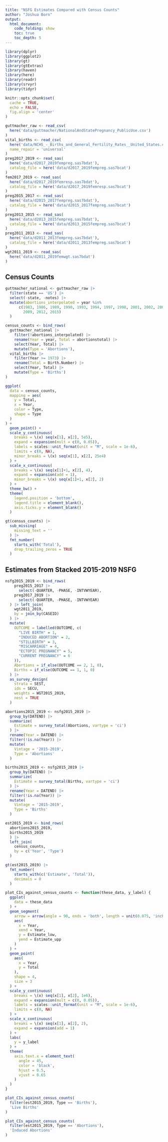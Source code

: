 ```yaml
---
title: "NSFG Estimates Compared with Census Counts"
author: "Joshua Born"
output:
  html_document:
    code_folding: show
    toc: true
    toc_depth: 5
---
```


```r
library(dplyr)
library(ggplot2)
library(gt)
library(gtExtras)
library(haven)
library(here)
library(readr)
library(srvyr)
library(tidyr)

knitr::opts_chunk$set(
  cache = TRUE,
  echo = FALSE,
  fig.align = 'center'
)
```

```r
guttmacher_raw <- read_csv(
  here('data/guttmacher/NationalAndStatePregnancy_PublicUse.csv')
)
vital_births <- read_csv(
  here('data/NCHS_-_Births_and_General_Fertility_Rates__United_States.csv'),
  name_repair = 'universal'
)
preg2017_2019 <- read_sas(
  here('data/d2017_2019fempreg.sas7bdat'),
  catalog_file = here('data/d2017_2019fempreg.sas7bcat')
)
fem2017_2019 <- read_sas(
  here('data/d2017_2019femresp.sas7bdat'),
  catalog_file = here('data/d2017_2019femresp.sas7bcat')
)
preg2015_2017 <- read_sas(
  here('data/d2015_2017fempreg.sas7bdat'),
  catalog_file = here('data/d2015_2017fempreg.sas7bcat')
)
preg2013_2015 <- read_sas(
  here('data/d2013_2015fempreg.sas7bdat'),
  catalog_file = here('data/d2013_2015fempreg.sas7bcat')
)
preg2011_2013 <- read_sas(
  here('data/d2011_2013fempreg.sas7bdat'),
  catalog_file = here('data/d2011_2013fempreg.sas7bcat')
)
wgt2011_2019 <- read_sas(
  here('data/d2011_2019femwgt.sas7bdat')
)
```


## Census Counts

```r
guttmacher_national <- guttmacher_raw |> 
  filter(state == 'US') |>
  select(-state, -notes) |>
  mutate(abortions_interpolated = year %in%
      c(1983, 1986, 1989, 1990, 1993, 1994, 1997, 1998, 2001, 2002, 2003, 2006,
        2009, 2012, 2015)
  )

census_counts <- bind_rows(
  guttmacher_national |>
    filter(!abortions_interpolated) |> 
    rename(Year = year, Total = abortionstotal) |>
    select(Year, Total) |>
    mutate(Type = 'Abortions'),
  vital_births |> 
    filter(Year >= 1973) |>
    rename(Total = Birth.Number) |>
    select(Year, Total) |>
    mutate(Type = 'Births')
)
```

```r
ggplot(
  data = census_counts,
  mapping = aes(
    y = Total,
    x = Year,
    color = Type,
    shape = Type
  )
) +
  geom_point() +
  scale_y_continuous(
    breaks = \(x) seq(x[1], x[2], 5e5),
    expand = expansion(mult = c(0, 0.05)),
    labels = scales::unit_format(unit = "M", scale = 1e-6),
    limits = c(0, NA),
    minor_breaks = \(x) seq(x[1], x[2], 25e4)
  ) +
  scale_x_continuous(
    breaks = \(x) seq(x[1]+1, x[2], 4),
    expand = expansion(add = 1),
    minor_breaks = \(x) seq(x[1]+1, x[2], 2)
  ) + 
  theme_bw() +
  theme(
    legend.position = 'bottom',
    legend.title = element_blank(),
    axis.ticks.y = element_blank()
  )
```

```r
gt(census_counts) |>
  sub_missing(
    missing_text = ''
  ) |> 
  fmt_number(
    starts_with('Total'),
    drop_trailing_zeros = TRUE
  )
```


## Estimates from Stacked 2015-2019 NSFG

```r
nsfg2015_2019 <- bind_rows(
    preg2015_2017 |>
      select(-QUARTER, -PHASE, -INTVWYEAR),
    preg2017_2019 |>
      select(-QUARTER, -PHASE, -INTVWYEAR)
  ) |> left_join(
    wgt2011_2019,
    by = join_by(CASEID)
  ) |>
  mutate(
    OUTCOME = labelled(OUTCOME, c(
      "LIVE BIRTH" = 1,
      "INDUCED ABORTION" = 2,
      "STILLBIRTH" = 3,
      "MISCARRIAGE" = 4,
      "ECTOPIC PREGNANCY" = 5,
      "CURRENT PREGNANCY" = 6
    )),
    Abortions = if_else(OUTCOME == 2, 1, 0),
    Births = if_else(OUTCOME == 1, 1, 0)
  ) |> 
  as_survey_design(
    strata = SEST,
    ids = SECU,
    weights = WGT2015_2019,
    nest = TRUE
  )

abortions2015_2019 <- nsfg2015_2019 |>
  group_by(DATEND) |>
  summarize(
    Estimate = survey_total(Abortions, vartype = 'ci')
  ) |> 
  rename(Year = DATEND) |>
  filter(!is.na(Year)) |>
  mutate(
    Vintage = '2015-2019',
    Type = 'Abortions'
  )

births2015_2019 <- nsfg2015_2019 |>
  group_by(DATEND) |> 
  summarize(
    Estimate = survey_total(Births, vartype = 'ci')
  ) |> 
  rename(Year = DATEND) |>
  filter(!is.na(Year)) |>
  mutate(
    Vintage = '2015-2019',
    Type = 'Births'
  )

est2015_2019 <- bind_rows(
  abortions2015_2019,
  births2015_2019
  ) |>
  left_join(
    census_counts,
    by = c('Year', 'Type')
  )
```

```r
gt(est2015_2019) |>
  fmt_number(
    starts_with(c('Estimate', 'Total')),
    decimals = 0
  )
```

```r
plot_CIs_against_census_counts <- function(these_data, y_label) {
  ggplot(
    data = these_data
  ) +
  geom_segment(
    arrow = arrow(angle = 90, ends = 'both', length = unit(0.075, 'inches')),
    aes(
      x = Year,
      xend = Year,
      y = Estimate_low,
      yend = Estimate_upp
    )
  ) +
  geom_point(
    aes(
      x = Year,
      y = Total
    ),
    shape = 4,
    size = 3
  ) +
  scale_y_continuous(
    breaks = \(x) seq(x[1], x[2], 1e6),
    expand = expansion(mult = c(0, 0.05)),
    labels = scales::unit_format(unit = "M", scale = 1e-6),
    limits = c(0, NA)
  ) +
  scale_x_continuous(
    breaks = \(x) seq(x[1], x[2], 2),
    expand = expansion(add = 1)
  ) +
  labs(
    y = y_label
  ) +
  theme(
    axis.text.x = element_text(
      angle = 45,
      color = 'black',
      hjust = 0.5,
      vjust = 0.65
    )
  )
}
```

```r
plot_CIs_against_census_counts(
  filter(est2015_2019, Type == 'Births'),
  'Live Births'
)
```

```r
plot_CIs_against_census_counts(
  filter(est2015_2019, Type == 'Abortions'),
  'Induced Abortions'
)
```

